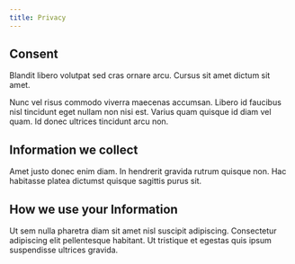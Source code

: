 ```yaml
---
title: Privacy
---
```


## Consent

Blandit libero volutpat sed cras ornare arcu. Cursus sit amet dictum sit amet.

Nunc vel risus commodo viverra maecenas accumsan. Libero id faucibus nisl tincidunt eget nullam non nisi est. Varius quam quisque id diam vel quam. Id donec ultrices tincidunt arcu non.

## Information we collect

Amet justo donec enim diam. In hendrerit gravida rutrum quisque non. Hac habitasse platea dictumst quisque sagittis purus sit.

## How we use your Information

Ut sem nulla pharetra diam sit amet nisl suscipit adipiscing. Consectetur adipiscing elit pellentesque habitant. Ut tristique et egestas quis ipsum suspendisse ultrices gravida.